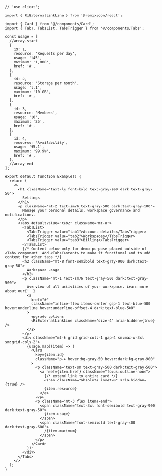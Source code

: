 ````tsx
// 'use client';

import { RiExternalLinkLine } from '@remixicon/react';

import { Card } from '@/components/Card';
import { Tabs, TabsList, TabsTrigger } from '@/components/Tabs';

const usage = [
  //array-start
  {
    id: 1,
    resource: 'Requests per day',
    usage: '145',
    maximum: '1,000',
    href: '#',
  },
  {
    id: 2,
    resource: 'Storage per month',
    usage: '1.1',
    maximum: '10 GB',
    href: '#',
  },
  {
    id: 3,
    resource: 'Members',
    usage: '10',
    maximum: '25',
    href: '#',
  },
  {
    id: 4,
    resource: 'Availability',
    usage: '95.1',
    maximum: '99.9%',
    href: '#',
  },
  //array-end
];

export default function Example() {
  return (
    <>
      <h1 className="text-lg font-bold text-gray-900 dark:text-gray-50">
        Settings
      </h1>
      <p className="mt-2 text-sm/6 text-gray-500 dark:text-gray-500">
        Manage your personal details, workspace governance and notifications.
      </p>
      <Tabs defaultValue="tab2" className="mt-8">
        <TabsList>
          <TabsTrigger value="tab1">Account details</TabsTrigger>
          <TabsTrigger value="tab2">Workspaces</TabsTrigger>
          <TabsTrigger value="tab3">Billing</TabsTrigger>
        </TabsList>
        {/* Content below only for demo purpose placed outside of <Tab> component. Add <TabsContent> to make it functional and to add content for other tabs */}
        <h2 className="mt-8 font-semibold text-gray-900 dark:text-gray-50">
          Workspace usage
        </h2>
        <p className="mt-1 text-sm/6 text-gray-500 dark:text-gray-500">
          Overview of all activities of your workspace. Learn more about our{' '}
          <a
            href="#"
            className="inline-flex items-center gap-1 text-blue-500 hover:underline hover:underline-offset-4 dark:text-blue-500"
          >
            upgrade options
            <RiExternalLinkLine className="size-4" aria-hidden={true} />
          </a>
        </p>
        <div className="mt-6 grid grid-cols-1 gap-4 sm:max-w-3xl sm:grid-cols-2">
          {usage.map((item) => (
            <Card
              key={item.id}
              className="p-4 hover:bg-gray-50 hover:dark:bg-gray-900"
            >
              <p className="text-sm text-gray-500 dark:text-gray-500">
                <a href={item.href} className="focus:outline-none">
                  {/* extend link to entire card */}
                  <span className="absolute inset-0" aria-hidden={true} />
                  {item.resource}
                </a>
              </p>
              <p className="mt-3 flex items-end">
                <span className="text-3xl font-semibold text-gray-900 dark:text-gray-50">
                  {item.usage}
                </span>
                <span className="font-semibold text-gray-400 dark:text-gray-600">
                  /{item.maximum}
                </span>
              </p>
            </Card>
          ))}
        </div>
      </Tabs>
    </>
  );
}

````